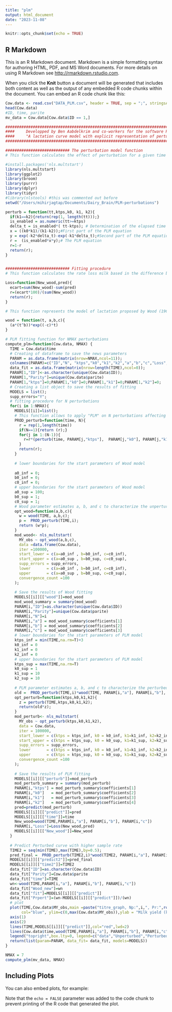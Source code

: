 ```yaml
---
title: "plm"
output: html_document
date: "2023-11-08"
---
```


```r
knitr::opts_chunk$set(echo = TRUE)
```

## R Markdown

This is an R Markdown document. Markdown is a simple formatting syntax for authoring HTML, PDF, and MS Word documents. For more details on using R Markdown see <http://rmarkdown.rstudio.com>.

When you click the **Knit** button a document will be generated that includes both content as well as the output of any embedded R code chunks within the document. You can embed an R code chunk like this:

```r

Cow.data <- read.csv("DATA_PLM.csv", header = TRUE, sep = ";", stringsAsFactors = FALSE)
head(Cow.data)
#ID, time, parite
mv_data = Cow.data[Cow.data$ID == 1,]
```

```r
####################################################################################################################################################
####     Developped by Ben Aabdelkrim and co-workers for the software R. See :
####     "A lactation curve model with explicit representation of perturbations as a phenotyping tool for dairy livestock precision farming"
####################################################################################################################################################

############################ The perturbation model function
# This function calculates the effect of perturbation for a given time ktps with the parameters k0, k1, k2 of the ith perturbation . 

#install.packages('nls.multstart')
library(nls.multstart)
library(ggplot2)
library(broom)
library(purrr)
library(dplyr)
library(tidyr)
#library(nlstools) #this was commented out before
setwd("/Users/mihirjagtap/Documents/Dairy_Brain/PLM-perturbations")

perturb = function(tt,ktps,k0, k1, k2){
  if(k1==k2){return(rep(1, length(tt)));}
  is_enabled = as.numeric(tt>=ktps)
  delta_t = is_enabled*( tt-ktps); # Determination of the elapsed time since the beginning of the perturbation. 
  x = ((k0*k1)/(k1-k2));#First part of the PLM equation
  y = exp(-k2*delta_t)-exp(-k1*delta_t);#Second part of the PLM equation
  r =  (is_enabled*x*y);# The PLM equation
  r=1-r
  return(r);
}


############################ Fitting procedure
# This function calculates the rate loss milk based in the difference between the unperturbed data (New_wood) and the perturbed data (pred) results calculated using the PLM model.

Loss=function(New_wood,pred){
  ecart=sum(New_wood)-sum(pred)
  r=(ecart*100)/(sum(New_wood))
  return(r);
}

# This function represents the model of lactation proposed by Wood (1967) (a, b and c : wood Parameters, t: time)

wood = function(t, a,b,c){ 
  (a*(t^b))*exp((-c)*t)
}

# PLM fitting function for NMAX perturbations
compute_plm=function(Cow.data, NMAX) {
  TIME = Cow.data$time
  # Creating of dataframe to save the news parameters
  PARAM = as.data.frame(matrix(nrow=NMAX,ncol=11)); 
  colnames(PARAM)=c("ID","N", "ktps","k0","k1","k2","a","b","c","Loss","Parity")
  data_fit = as.data.frame(matrix(nrow=length(TIME),ncol=0));
  PARAM[1,"ID"]<-as.character(unique(Cow.data$ID));
  PARAM[1,"Parity"]=unique(Cow.data$parite)
  PARAM[1,"ktps"]=0;PARAM[1,"k0"]=0;PARAM[1,"k1"]=0;PARAM[1,"k2"]=0;
  # Creating a list object to save the results of fitting
  MODELS = list();
  supp_errors="Y";
  # fitting procedure for N perturbations
  for(i in 1:NMAX){
    MODELS[[i]]=list();
    # This function allows to apply "PLM" on N perturbations affecting the lactation curve
    PROD_perturb=function(time, N){
      r = rep(1,length(time))
      if(N==1){return (r);}
      for(j in 1:(N-1)){
        r=r*(perturb(time, PARAM[j,"ktps"],  PARAM[j,"k0"], PARAM[j,"k1"], PARAM[j,"k2"]));
      }
      return(r);
    }
    
    # lower boundaries for the start parameters of Wood model
    
    a0_inf = 0;
    b0_inf = 0;
    c0_inf = 0;
    # upper boundaries for the start parameters of Wood model
    a0_sup = 100;
    b0_sup = 1;
    c0_sup = 1;
    # Wood parameter estimates a, b, and c to characterize the unperturbed lactation curve  
    opt_wood=function(a,b,c){
      w = wood(TIME, a,b,c);
      p =  PROD_perturb(TIME,i);
      return (w*p);
    }     
    mod_wood<- nls_multstart(
      MY_obs ~ opt_wood(a,b,c),
      data =data.frame(Cow.data),
      iter =100000,
      start_lower = c(a=a0_inf , b=b0_inf, c=c0_inf),
      start_upper = c(a=a0_sup , b=b0_sup, c=c0_sup),
      supp_errors = supp_errors,
      lower       = c(a=a0_inf , b=b0_inf, c=c0_inf),
      upper       = c(a=a0_sup , b=b0_sup, c=c0_sup),
      convergence_count =100
    );
    
    # Save the results of Wood fitting
    MODELS[[i]][["wood"]]=mod_wood
    mod_wood_summary = summary(mod_wood)
    PARAM[i,"ID"]=as.character(unique(Cow.data$ID))
    PARAM[i,"Parity"]=unique(Cow.data$parite)
    PARAM[i,"N"]=i
    PARAM[i,"a"] = mod_wood_summary$coefficients[1]
    PARAM[i,"b"] = mod_wood_summary$coefficients[2]
    PARAM[i,"c"] = mod_wood_summary$coefficients[3]
    # lower boundaries for the start parameters of PLM model 
    ktps_inf = min(TIME,na.rm=T)+3
    k0_inf = 0
    k1_inf = 0   
    k2_inf = 0
    # upper boundaries for the start parameters of PLM model
    ktps_sup = max(TIME,na.rm=T)  
    k0_sup = 1
    k1_sup = 10
    k2_sup = 10
    
    # PLM parameter estimates a, b, and c to characterize the perturbed lactation curve
    old =  PROD_perturb(TIME,i)*wood(TIME, PARAM[i,"a"], PARAM[i,"b"], PARAM[i,"c"]);
    opt_perturb=function(ktps,k0,k1,k2){
      z = perturb(TIME,ktps,k0,k1,k2);
      return(old*z);
    }
    mod_perturb<- nls_multstart(
      MY_obs ~ opt_perturb(ktps,k0,k1,k2),
      data = Cow.data,
      iter = 100000,
      start_lower = c(ktps = ktps_inf, k0 = k0_inf, k1=k1_inf, k2=k2_inf),
      start_upper = c(ktps = ktps_sup, k0 = k0_sup, k1=k1_sup, k2=k2_sup),
      supp_errors = supp_errors,
      lower       = c(ktps = ktps_inf, k0 = k0_inf, k1=k1_inf, k2=k2_inf),
      upper       = c(ktps = ktps_sup, k0 = k0_sup, k1=k1_sup, k2=k2_sup),
      convergence_count =100
    );
    
    # Save the results of PLM fitting
    MODELS[[i]][["perturb"]]=mod_perturb
    mod_perturb_summary = summary(mod_perturb)
    PARAM[i,"ktps"] = mod_perturb_summary$coefficients[1]
    PARAM[i,"k0"]   = mod_perturb_summary$coefficients[2]
    PARAM[i,"k1"]   = mod_perturb_summary$coefficients[3]
    PARAM[i,"k2"]   = mod_perturb_summary$coefficients[4]
    pred=predict(mod_perturb)
    MODELS[[i]][["predict"]]=pred
    MODELS[[i]][["time"]]=time
    New_wood=wood(TIME,PARAM[i,"a"], PARAM[i,"b"], PARAM[i,"c"])
    PARAM[i,"Loss"]=Loss(New_wood,pred)
    MODELS[[i]][["New_wood"]]=New_wood
  }
  
  # Predict Perturbed curve with higher sample rate
  TIME2 = seq(min(TIME),max(TIME),by=0.5);
  pred_final =  PROD_perturb(TIME2,i)*wood(TIME2, PARAM[i,"a"], PARAM[i,"b"], PARAM[i,"c"]);
  MODELS[[i]][["predict2"]]=pred_final
  MODELS[[i]][["time2"]]=TIME2
  data_fit["ID"]=as.character(Cow.data$ID)
  data_fit["Parity"]=Cow.data$parite
  data_fit["time"]=TIME
  wn<-wood(TIME,PARAM[i,"a"], PARAM[i,"b"], PARAM[i,"c"])
  data_fit["Wood_new"]=wn
  data_fit["fit"]=MODELS[[i]][["predict"]]
  data_fit["Prpert"]=(wn-MODELS[[i]][["predict"]])/(wn)
  # plot
  plot(TIME,Cow.data$MY_obs,main =paste("titre_graph, Np:",i,", Pr:",round(PARAM[i,"Loss"]),"%"), xlab= "Time (days)",
       col="blue", ylim=c(0,max(Cow.data$MY_obs)),ylab = "Milk yield (kg)",pch=21,cex=0.5, axes = FALSE)
  axis(1)
  axis(2)
  lines(TIME,MODELS[[i]][["predict"]],col="red",lwd=2)
  lines(Cow.data$time,wood(TIME,PARAM[i,"a"], PARAM[i,"b"], PARAM[i,"c"]),col="black",lwd=2)
  legend("topright",box.lty=0, legend=c("data","Unperturbed","Perturbed"), cex=0.8,lty=c(NA,1,1),pch=c(21,NA,NA), lwd=c(1,1.5,1.5),col=c("blue","black","red"))
  return(list(param=PARAM, data_fit= data_fit, models=MODELS))
}

```


```r
NMAX = 7
compute_plm(mv_data, NMAX)

```


## Including Plots

You can also embed plots, for example:


Note that the `echo = FALSE` parameter was added to the code chunk to prevent printing of the R code that generated the plot.
